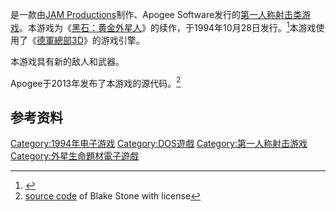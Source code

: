 {{NoteTA
| G1=Games
}}

{{vgname|黑石：星球突击|en=Blake Stone: Planet Strike}}是一款由[[JAM_Productions|JAM Productions]]制作、Apogee Software发行的[[第一人称射击类游戏|第一人称射击类游戏]]。本游戏为《[[黑石：黄金外星人|黑石：黄金外星人]]》的续作，于1994年10月28日发行。<ref name="gamefaqs">{{cite web| url = http://www.gamefaqs.com/pc/580460-blake-stone-aliens-of-gold/data| title = Release information| publisher = [[GameFAQs|GameFAQs]]| date = | accessdate = 2015-11-19| archive-date = 2016-10-10| archive-url = https://web.archive.org/web/20161010055758/http://www.gamefaqs.com/pc/580460-blake-stone-aliens-of-gold/data| dead-url = no}}</ref>本游戏使用了《[[德軍總部3D|德軍總部3D]]》的游戏引擎。

本游戏具有新的敌人和武器。

Apogee于2013年发布了本游戏的源代码。<ref>[https://dl.dropboxusercontent.com/u/45949788/Blake%20Stone%20Planet%20Strike%20Source%20Code.rar source code] {{Wayback|url=https://dl.dropboxusercontent.com/u/45949788/Blake%20Stone%20Planet%20Strike%20Source%20Code.rar |date=20160304023047 }} of Blake Stone with license</ref>

== 参考资料 ==
{{Reflist}}

{{DEFAULTSORT:Blake Stone Planet Strike}}
[[Category:1994年电子游戏|Category:1994年电子游戏]]
[[Category:DOS遊戲|Category:DOS遊戲]]
[[Category:第一人称射击游戏|Category:第一人称射击游戏]]
[[Category:外星生命題材電子遊戲|Category:外星生命題材電子遊戲]]

{{fps-videogame-stub}}